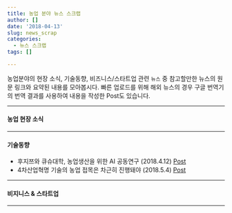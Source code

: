 ```yaml
---
title: 농업 분야 뉴스 스크랩
author: []
date: '2018-04-13'
slug: news_scrap
categories:
  - 뉴스 스크랩
tags: []

---
```


농업분야의 현장 소식, 기술동향, 비즈니스/스타트업 관련 `뉴스` 중 참고할만한 뉴스의 원문 링크와 요약된 내용를 모아봅시다. 빠른 업로드를 위해 해외 뉴스의 경우 구글 번역기의 번역 결과를 사용하여 내용을 작성한 Post도 있습니다. 

---

#### 농업 현장 소식


---

#### 기술동향

* 후지쯔와 큐슈대학, 농업생산을 위한 AI 공동연구 (2018.4.12) [Post](/post/new_fujitsu_ai)
* 4차산업혁명 기술의 농업 접목은 차근히 진행돼야 (2018.5.4) [Post](/post/fourth_ind_revol_choe)

---

#### 비지니스 & 스타트업


---

<!-- 
list.files("D:/r_data/agdatalab_blog/static/data")
dat <- read.csv('/data/cluster.csv')
nrow(dat) 
-->
